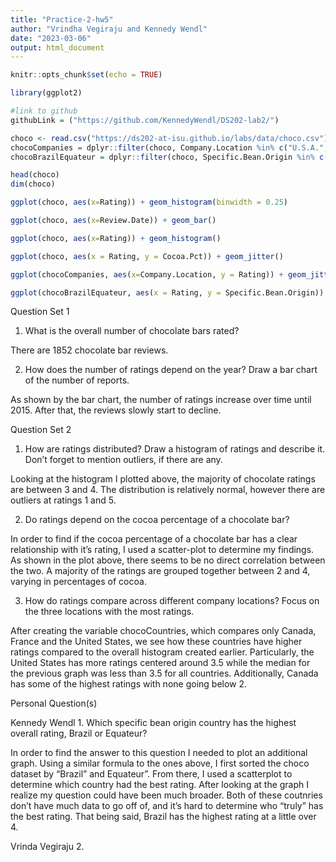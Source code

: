 ```yaml
---
title: "Practice-2-hw5"
author: "Vrindha Vegiraju and Kennedy Wendl"
date: "2023-03-06"
output: html_document
---
```


```r
knitr::opts_chunk$set(echo = TRUE)

library(ggplot2)

```

```r

#link to github
githubLink = ("https://github.com/KennedyWendl/DS202-lab2/")

choco <- read.csv("https://ds202-at-isu.github.io/labs/data/choco.csv")
chocoCompanies = dplyr::filter(choco, Company.Location %in% c("U.S.A.", "France", "Canada"))
chocoBrazilEquateur = dplyr::filter(choco, Specific.Bean.Origin %in% c("Brazil", "Equateur"))

head(choco)
dim(choco)

ggplot(choco, aes(x=Rating)) + geom_histogram(binwidth = 0.25)

ggplot(choco, aes(x=Review.Date)) + geom_bar()

ggplot(choco, aes(x=Rating)) + geom_histogram()

ggplot(choco, aes(x = Rating, y = Cocoa.Pct)) + geom_jitter()

ggplot(chocoCompanies, aes(x=Company.Location, y = Rating)) + geom_jitter() + coord_flip()

ggplot(chocoBrazilEquateur, aes(x = Rating, y = Specific.Bean.Origin)) + geom_jitter()

```

Question Set 1

1. What is the overall number of chocolate bars rated?

There are 1852 chocolate bar reviews.

2. How does the number of ratings depend on the year? Draw a bar chart of the number of reports.

As shown by the bar chart, the number of ratings increase over time until 2015. After that, the reviews slowly start to decline. 

Question Set 2

1. How are ratings distributed? Draw a histogram of ratings and describe it. Don’t forget to mention outliers, if there are any.

Looking at the histogram I plotted above, the majority of chocolate ratings are between 3 and 4. The distribution is relatively normal, however there are outliers at ratings 1 and 5.

2. Do ratings depend on the cocoa percentage of a chocolate bar?

In order to find if the cocoa percentage of a chocolate bar has a clear relationship with it's rating, I used a scatter-plot to determine my findings. As shown in the plot above, there seems to be no direct correlation between the two. A majority of the ratings are grouped together between 2 and 4, varying in percentages of cocoa. 

3. How do ratings compare across different company locations? Focus on the three locations with the most ratings.

After creating the variable chocoCountries, which compares only Canada, France and the United States, we see how these countries have higher ratings compared to the overall histogram created earlier. Particularly, the United States has more ratings centered around 3.5 while the median for the previous graph was less than 3.5 for all countries. Additionally, Canada has some of the highest ratings with none going below 2. 

Personal Question(s)

Kennedy Wendl
1. Which specific bean origin country has the highest overall rating, Brazil or Equateur?

In order to find the answer to this question I needed to plot an additional graph. Using a similar formula to the ones above, I first sorted the choco dataset by "Brazil" and Equateur". From there, I used a scatterplot to determine which country had the best rating. After looking at the graph I realize my question could have been much broader. Both of these coutnries don't have much data to go off of, and it's hard to determine who "truly" has the best rating. That being said, Brazil has the highest rating at a little over 4. 

Vrinda Vegiraju
2. 
